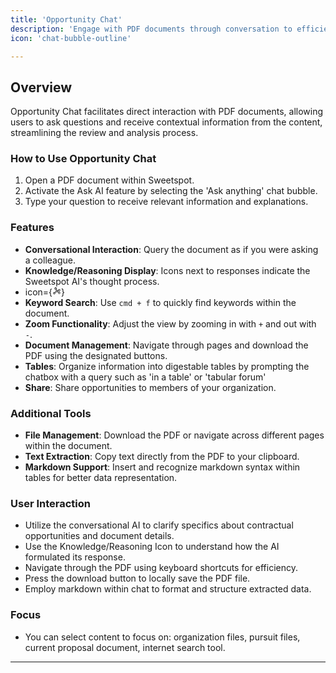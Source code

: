 ```yaml
---
title: 'Opportunity Chat'
description: 'Engage with PDF documents through conversation to efficiently query and understand content.'
icon: 'chat-bubble-outline'

---
```


## Overview

Opportunity Chat facilitates direct interaction with PDF documents, allowing users to ask questions and receive contextual information from the content, streamlining the review and analysis process.

### How to Use Opportunity Chat

1. Open a PDF document within Sweetspot.
2. Activate the Ask AI feature by selecting the 'Ask anything' chat bubble.
3. Type your question to receive relevant information and explanations.

### Features

- **Conversational Interaction**: Query the document as if you were asking a colleague.
- **Knowledge/Reasoning Display**: Icons next to responses indicate the Sweetspot AI's thought process.
- icon={<svg stroke="currentColor" fill="currentColor" stroke-width="0" viewBox="0 0 256 256" class="w-4 h-4 text-zinc-500 dark:text-zinc-400 hover:text-zinc-600 dark:hover:text-zinc-300" height="1em" width="1em" xmlns="http://www.w3.org/2000/svg"><path d="M200,152a31.84,31.84,0,0,0-19.53,6.68l-23.11-18A31.65,31.65,0,0,0,160,128c0-.74,0-1.48-.08-2.21l13.23-4.41A32,32,0,1,0,168,104c0,.74,0,1.48.08,2.21l-13.23,4.41A32,32,0,0,0,128,96a32.59,32.59,0,0,0-5.27.44L115.89,81A32,32,0,1,0,96,88a32.59,32.59,0,0,0,5.27-.44l6.84,15.4a31.92,31.92,0,0,0-8.57,39.64L73.83,165.44a32.06,32.06,0,1,0,10.63,12l25.71-22.84a31.91,31.91,0,0,0,37.36-1.24l23.11,18A31.65,31.65,0,0,0,168,184a32,32,0,1,0,32-32Zm0-64a16,16,0,1,1-16,16A16,16,0,0,1,200,88ZM80,56A16,16,0,1,1,96,72,16,16,0,0,1,80,56ZM56,208a16,16,0,1,1,16-16A16,16,0,0,1,56,208Zm56-80a16,16,0,1,1,16,16A16,16,0,0,1,112,128Zm88,72a16,16,0,1,1,16-16A16,16,0,0,1,200,200Z"></path></svg>}
- **Keyword Search**: Use `cmd + f` to quickly find keywords within the document.
- **Zoom Functionality**: Adjust the view by zooming in with `+` and out with `-`.
- **Document Management**: Navigate through pages and download the PDF using the designated buttons.
- **Tables**: Organize information into digestable tables by prompting the chatbox with a query such as 'in a table' or 'tabular forum'
- **Share**: Share opportunities to members of your organization. 

### Additional Tools

- **File Management**: Download the PDF or navigate across different pages within the document.
- **Text Extraction**: Copy text directly from the PDF to your clipboard.
- **Markdown Support**: Insert and recognize markdown syntax within tables for better data representation.

### User Interaction

- Utilize the conversational AI to clarify specifics about contractual opportunities and document details.
- Use the Knowledge/Reasoning Icon to understand how the AI formulated its response.
- Navigate through the PDF using keyboard shortcuts for efficiency.
- Press the download button to locally save the PDF file.
- Employ markdown within chat to format and structure extracted data.

### Focus
- You can select content to focus on: organization files, pursuit files, current proposal document, internet search tool.

---
